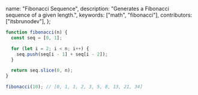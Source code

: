   name: "Fibonacci Sequence",
  description: "Generates a Fibonacci sequence of a given length.",
  keywords: ["math", "fibonacci"],
  contributors: ["itsbrunodev"],
};

```javascript
function fibonacci(n) {
  const seq = [0, 1];

  for (let i = 2; i < n; i++) {
    seq.push(seq[i - 1] + seq[i - 2]);
  }

  return seq.slice(0, n);
}
```

```javascript
fibonacci(10); // [0, 1, 1, 2, 3, 5, 8, 13, 21, 34]
```
